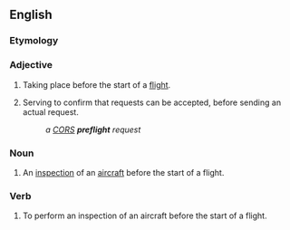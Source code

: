 ==English==

===Etymology===
{{prefix|en|pre|flight}}

===Adjective===
{{en-adj|-}}

# Taking place before the start of a [[flight]].
# {{lb|en|computing}} Serving to confirm that requests can be accepted, before sending an actual request.
#: ''a [[CORS]] '''preflight''' request''

===Noun===
{{en-noun}}

# An [[inspection]] of an [[aircraft]] before the start of a flight.

===Verb===
{{en-verb}}

# To perform an inspection of an aircraft before the start of a flight.